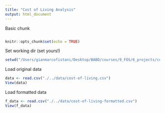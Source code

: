 ```yaml
---
title: "Cost of Living Analysis"
output: html_document
---
```


Basic chunk
```r
```

```r
knitr::opts_chunk$set(echo = TRUE)
```

Set working dir (set yours!)
```r
setwd("/Users/gianmarcofistani/Desktop/BABD/courses/9_FOS/6_projects/cost-of-living-analysis/src")
```

Load original data
```r
data <- read.csv("./../data/cost-of-living.csv")
View(data)
```

Load formatted data
```r
f_data <- read.csv("./../data/cost-of-living-formatted.csv")
View(f_data)
```

